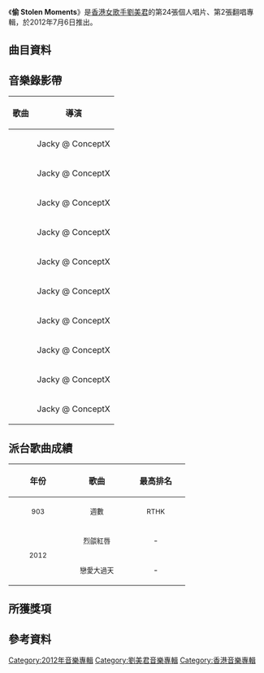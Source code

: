 {{Album infobox | <!-- See Wikipedia:WikiProject_Albums -->
| Name       = 偷 Stolen Moments
| Type       = 專輯
| Artist     = [[劉美君|劉美君]]
| Cover      = 
| Released   = 2012年7月6日
| Recorded   = 2012年
| Genre      = [[粵語流行音樂|粵語流行音樂]]
| Length     = 40:00
| Label      = {{flagicon|HK}} [[新藝寶唱片|新藝寶唱片]]
| Producer   = [[馮翰銘|馮翰銘]]（1,2,3,7,9,10的音樂監製）<br>[[Jerald|Jerald]]（4,5,6,8的音樂監製）
| Last album = [[Love_Addict_(專輯)|Love Addict]]<br>（2011年6月17日）
| This album = '''偷 Stolen Moments'''<br>（2012年7月6日）
| Next album = [[Reincarnated_Love|Reincarnated Love]]<br>（2017年7月10日）
}}

《'''偷 Stolen Moments'''》是[[香港|香港]][[女歌手|女歌手]][[劉美君|劉美君]]的第24張個人唱片、第2張翻唱專輯，於2012年7月6日推出。

==曲目資料==
{{Tracklist
| collapsed = 
| headline = 
| font_size = 
| total_length = 40:00

| extra_column = 原唱者

| title1 = 戀愛大過天
| music1 = [[伍樂城|伍樂城]]
| lyrics1 = [[林夕|林夕]]
| arranger1 = [[馮翰銘|馮翰銘]]
| extra1 = [[Twins|Twins]]
| length1 = 4:48

| title2 = 烈燄紅唇
| music2 = [[倫永亮|倫永亮]]
| lyrics2 = [[潘偉源|潘偉源]]
| arranger2 = [[鄒俊仁|Fergus Chow]]
| extra2 = [[梅艷芳|梅艷芳]]
| length2 = 3:16

| title3 = 明知故犯
| music3 = [[陳佳明|陳佳明]]
| lyrics3 = 林夕
| arranger3 = 馮翰銘
| extra3 = [[許美靜|許美靜]]
| length3 = 4:24

| title4 = 春光乍洩
| music4 = [[蔡德才|蔡德才]]、[[黃耀明|黃耀明]]
| lyrics4 = 林夕
| arranger4 = [[林知秋|林知秋]]
| extra4 = 黃耀明
| length4 = 3:56

| title5 = [[小城大事|小城大事]]
| music5 = [[雷頌德|雷頌德]]
| lyrics5 = 林夕
| arranger5 = [[黃兆銘|黃兆銘]]
| extra5 = [[楊千嬅|楊千嬅]]
| length5 = 3:35

| title6 = 灰色
| music6 = [[Iris_Fernando|Iris Fernando]]、[[Wayne_Anthony_Brown|Wayne Anthony Brown]]、[[Tambi_Fernando|Tambi Fernando]]
| lyrics6 = [[林振強|林振強]]
| arranger6 = [[Jerald|Jerald]]
| extra6 = [[林憶蓮|林憶蓮]]
| length6 = 3:34

| title7 = 甜蜜如軟糖
| music7 = [[林慕德|林慕德]]
| lyrics7 = 林振強
| arranger7 = 馮翰銘
| extra7 = [[陳秀雯|陳秀雯]]
| length7 = 3:30

| title8 = 午夜麗人
| music8 = [[周啟生|周啟生]]
| lyrics8 = [[向雪懷|向雪懷]]
| arranger8 = 黃兆銘
| extra8 = [[譚詠麟|譚詠麟]]
| length8 = 3:41

| title9 = 怪你過份美麗
| music9 = [[唐奕聰|唐奕聰]]
| lyrics9 = 林夕
| arranger9 = Fergus Chow
| extra9 = [[張國榮|張國榮]]
| length9 = 4:37

| title10 = 左右手
| music10 = [[葉良俊|葉良俊]]
| lyrics10 = 林夕
| arranger10 = 黃兆銘
| extra10 = 張國榮
| length10 = 4:34
}}

==音樂錄影帶==
{| class="wikitable"
! 歌曲 !! 導演
|-
|{{youtube|YVSlTz9N2uY|戀愛大過天}}||Jacky @ ConceptX
|-
|{{youtube|MN_Jvo4eJ2o|烈燄紅唇}}||Jacky @ ConceptX
|-
|{{youtube|B4tXmdyng28|明知故犯}}||Jacky @ ConceptX
|-
|{{youtube|WNqQnLgHFfs|春光乍洩}}||Jacky @ ConceptX
|-
|{{youtube|gYtRV6JxOPM|小城大事}}||Jacky @ ConceptX
|-
|{{youtube|Wtd7qMHZT5g|灰色}}||Jacky @ ConceptX
|-
|{{youtube|YlcK0fd7EhM|甜蜜如軟糖}}||Jacky @ ConceptX
|-
|{{youtube|H0Il0UB-QAY|午夜麗人}}||Jacky @ ConceptX
|-
|{{youtube|ObuVF8Nu_OI|怪你過份美麗}}||Jacky @ ConceptX
|-
|{{youtube|hZQX37iT-nI|左右手}}||Jacky @ ConceptX
|}

== 派台歌曲成績 ==
{| class="wikitable"
!align="center" rowspan="2" | 年份
!align="center" rowspan="2" | 歌曲
!align="center" colspan="8" | 最高排名
|-
!width="100"|<small>903</small> !! width="100"|<small>週數</small> !! width="100"|<small>RTHK</small> !! width="100"|<small>週數</small> !! width="100"|<small>997</small> !! width="100"|<small>週數</small> !! width="100"|<small>TVB</small> !! width="100"|<small>週數</small>
|-
|align="center" rowspan="2"| <small>2012</small> ||align="center"| <small>烈燄紅唇</small> ||align="center"| - ||align="center"| - ||align="center"| - ||align="center"| - ||align="center"| - ||align="center"| - ||align="center"| - ||align="center"| -
|-
|align="center"| <small>戀愛大過天</small> ||align="center"| - ||align="center"| - ||align="center"| - ||align="center"| - ||align="center"| - ||align="center"| - ||align="center"| - ||align="center"| -
|}

==所獲獎項==

==參考資料==

[[Category:2012年音樂專輯|Category:2012年音樂專輯]]
[[Category:劉美君音樂專輯|Category:劉美君音樂專輯]]
[[Category:香港音樂專輯|Category:香港音樂專輯]]